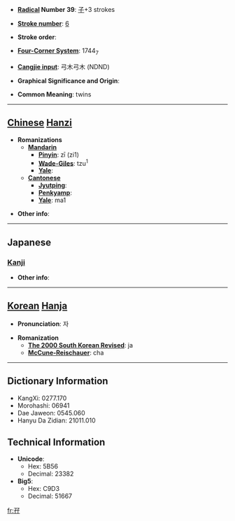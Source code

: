 * '''[[Wiktionary:Chinese radical index| Radical]] Number 39''': [[Wiktionary:Chinese radical index 子|子]]+3 strokes

* '''[[Wiktionary:Chinese total strokes index|Stroke number]]''': [[Wiktionary:Chinese total strokes index 6|6]]

* '''Stroke order''': 

* '''[[Wiktionary:Chinese four corner index|Four-Corner System]]''': 1744<sub>7</sub>

* '''[[Wiktionary:Chinese Cangjie index|Cangjie input]]''': 弓木弓木 (NDND)

* '''Graphical Significance and Origin''': 

* '''Common Meaning''': twins

----

== [[Chinese]] [[Hanzi]] ==

* '''Romanizations'''
** '''[[Mandarin]]'''
*** '''[[Pinyin]]''': zī (zi1)
*** '''[[Wade-Giles]]''': tzu<sup>1</sup>
*** '''[[Yale]]''': 
** '''[[Cantonese]]'''
*** '''[[Jyutping]]''':
*** '''[[Penkyamp]]''': 
*** '''[[Yale]]''': ma1

* '''Other info''': 

----

==Japanese==
===[[Kanji]]===
{{kanji|on readings=[[し]] (shi), [[じ]] (ji)
|kun readings=[[ふたご]] (futago)
}}

* '''Other info''':  

----

== [[Korean]] [[Hanja]] ==

* '''Pronunciation''': 자

* '''Romanization'''
** '''[[The 2000 South Korean Revised Romanization|The 2000 South Korean Revised]]''': ja
** '''[[McCune-Reischauer]]''': cha

----

== Dictionary Information ==

* KangXi: 0277.170
* Morohashi: 06941
* Dae Jaweon: 0545.060
* Hanyu Da Zidian: 21011.010

== Technical Information ==

* '''Unicode''':
** Hex: 5B56
** Decimal: 23382
* '''Big5''':
** Hex: C9D3
** Decimal: 51667

[[fr:孖]]
